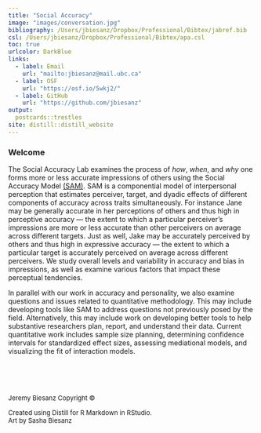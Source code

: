 ```yaml
---
title: "Social Accuracy"
image: "images/conversation.jpg" 
bibliography: /Users/jbiesanz/Dropbox/Professional/Bibtex/jabref.bib
csl: /Users/jbiesanz/Dropbox/Professional/Bibtex/apa.csl
toc: true
urlcolor: DarkBlue
links:
  - label: Email
    url: "mailto:jbiesanz@mail.ubc.ca"
  - label: OSF
    url: "https://osf.io/5wkj2/"
  - label: GitHub
    url: "https://github.com/jbiesanz"
output:
  postcards::trestles
site: distill::distill_website
---
```



### Welcome

The Social Accuracy Lab examines the process of *how*, *when*, and *why* one forms more or less accurate impressions of others using the Social Accuracy Model [(SAM)](https://socialaccuracy.com/social-accuracy-model.html). SAM is a componential model of interpersonal perception that estimates perceiver, target, and dyadic effects of different components of accuracy across traits simultaneously. For instance Jane may be generally accurate in her perceptions of others and thus high in perceptive accuracy &#8212; the extent to which a particular perceiver’s impressions are more or less accurate than other perceivers on average across different targets. Just as well, Jake may be accurately perceived by others and thus high in expressive accuracy --- the extent to which a particular target is accurately perceived on average across different perceivers. We study  overall levels and variability in accuracy and bias in impressions, as well as examine various factors that impact these perceptual tendencies.

In parallel with our work in accuracy and personality, we also examine questions and issues related to quantitative methodology. This may include developing tools like SAM to address questions not previously posed by the field. Alternatively, this may include work on developing better tools to help substantive researchers plan, report, and understand their data. Current quantitative work includes sample size planning, determining confidence intervals for standardized effect sizes, assessing mediational models, and visualizing the fit of interaction models.

\
\
\


<font size="-1">
Jeremy Biesanz Copyright &copy; <script>document.write(new Date().getFullYear())</script>
Created using Distill for R Markdown in RStudio.<br>
Art by Sasha Biesanz
</font>

